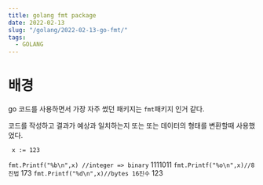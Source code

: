```yaml
---
title: golang fmt package 
date: 2022-02-13
slug: "/golang/2022-02-13-go-fmt/"
tags:
  - GOLANG
---
```



# 배경
go 코드를 사용하면서
가장 자주 썼던 패키지는 `fmt`패키지 인거 같다.

코드를 작성하고 결과가 예상과 일치하는지 또는
또는 데이터의 형태를 변환할때 사용했었다.

`
x := 123`


`fmt.Printf("%b\n",x) //integer => binary`
1111011
`fmt.Printf("%o\n",x)//8진법`
173
`fmt.Printf("%d\n",x)//bytes 16진수`
123

